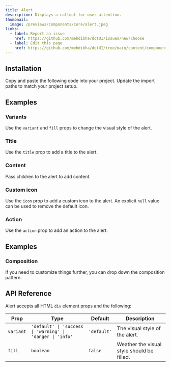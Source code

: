 ```yaml
---
title: Alert
description: Displays a callout for user attention.
thumbnail:
  image: /previews/components/core/alert.jpeg
links:
  - label: Report an issue
    href: https://github.com/mehdibha/dotUI/issues/new/choose
  - label: Edit this page
    href: https://github.com/mehdibha/dotUI/tree/main/content/components/feedback/alert.mdx?plain=1
---
```


<ComponentPreview name="demos/components/core/alert/default" />

## Installation

<Steps>
  <Step>Copy and paste the following code into your project.</Step>
  <ComponentSource name="components/core/default/alert" />
  <Step>Update the import paths to match your project setup.</Step>
</Steps>

## Examples

### Variants

Use the `variant` and `fill` props to change the visual style of the alert.

<ComponentPreview name="demos/components/core/alert/variants" />

### Title

Use the `title` prop to add a title to the alert.

<ComponentPreview name="demos/components/core/alert/title" />

### Content

Pass children to the alert to add content.

<ComponentPreview name="demos/components/core/alert/content" />

### Custom icon

Use the `icon` prop to add a custom icon to the alert. An explicit `null` value can be used to remove the default icon.

<ComponentPreview name="demos/components/core/alert/custom-icon" />

### Action

Use the `action` prop to add an action to the alert.

<ComponentPreview name="demos/components/core/alert/action" />

## Examples

### Composition

If you need to customize things further, you can drop down the composition pattern.

<ComponentPreview name="demos/components/core/alert/composition" />

## API Reference

Alert accepts all HTML `div` element props and the following:

| Prop      | Type                                                       | Default     | Description                                |
| --------- | ---------------------------------------------------------- | ----------- | ------------------------------------------ |
| `variant` | `'default' \| 'success \| 'warning' \| 'danger \| 'info' ` | `'default'` | The visual style of the alert.             |
| `fill`    | `boolean`                                                  | `false`     | Weather the visual style should be filled. |
